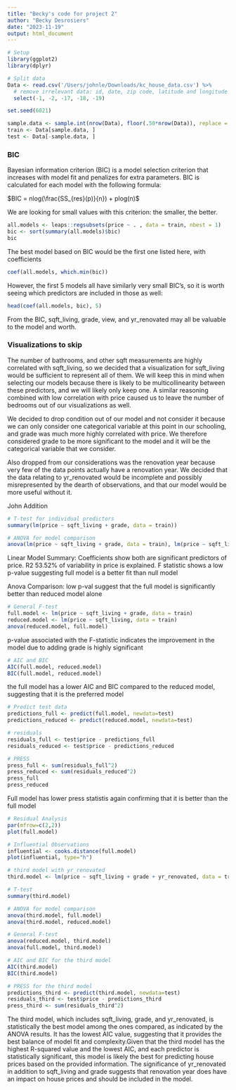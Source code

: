 ```yaml
---
title: "Becky's code for project 2"
author: "Becky Desrosiers"
date: "2023-11-19"
output: html_document
---
```




```r
# Setup
library(ggplot2)
library(dplyr)

# Split data
Data <- read.csv('/Users/johnle/Downloads/kc_house_data.csv') %>% 
  # remove irrelevant data: id, date, zip code, latitude and longitude
  select(-1, -2, -17, -18, -19)

set.seed(6021)

sample.data <- sample.int(nrow(Data), floor(.50*nrow(Data)), replace = F)
train <- Data[sample.data, ]
test <- Data[-sample.data, ]

```


### BIC

Bayesian information criterion (BIC) is a model selection criterion that increases with model fit and penalizes for extra parameters. BIC is calculated for each model with the following formula:

$BIC = nlog(\frac{SS_{res}(p)}{n}) + plog(n)$

We are looking for small values with this criterion: the smaller, the better.

```r
all.models <- leaps::regsubsets(price ~ . , data = train, nbest = 1)
bic <- sort(summary(all.models)$bic)
bic
```

The best model based on BIC would be the first one listed here, with coefficients

```r
coef(all.models, which.min(bic))
```

However, the first 5 models all have similarly very small BIC's, so it is worth seeing which predictors are included in those as well:

```r
head(coef(all.models, bic), 5)
```

From the BIC, sqft_living, grade, view, and yr_renovated may all be valuable to the model and worth.



### Visualizations to skip

The number of bathrooms, and other sqft measurements are highly correlated with sqft_living, so we decided that a visualization for sqft_living would be sufficient to represent all of them. We will keep this in mind when selecting our models because there is likely to be multicollinearity between these predictors, and we will likely only keep one. A similar reasoning combined with low correlation with price caused us to leave the number of bedrooms out of our visualizations as well.

We decided to drop condition out of our model and not consider it because we can only consider one categorical variable at this point in our schooling, and grade was much more highly correlated with price. We therefore considered grade to be more significant to the model and it will be the categorical variable that we consider.

Also dropped from our considerations was the renovation year because very few of the data points actually have a renovation year. We decided that the data relating to yr_renovated would be incomplete and possibly misrepresented by the dearth of observations, and that our model would be more useful without it.




John Addition 
```r
# T-test for individual predictors
summary(lm(price ~ sqft_living + grade, data = train))

# ANOVA for model comparison
anova(lm(price ~ sqft_living + grade, data = train), lm(price ~ sqft_living, data = train))

```
Linear Model Summary: Coefficients show both are significant predictors of price. R2 53.52% of variability in price is explained. F statistic shows a low p-value suggesting full model is a better fit than null model

Anova Comparison: low p-val suggest that the full model is significantly better than reduced model alone

```r
# General F-test
full.model <- lm(price ~ sqft_living + grade, data = train)
reduced.model <- lm(price ~ sqft_living, data = train)
anova(reduced.model, full.model)
```
p-value associated with the F-statistic indicates the improvement in the model due to adding grade is highly significant

```r
# AIC and BIC
AIC(full.model, reduced.model)
BIC(full.model, reduced.model)

```
the full model has a lower AIC and BIC compared to the reduced model, suggesting that it is the preferred model

```r
# Predict test data
predictions_full <- predict(full.model, newdata=test)
predictions_reduced <- predict(reduced.model, newdata=test)

# residuals
residuals_full <- test$price - predictions_full
residuals_reduced <- test$price - predictions_reduced

# PRESS
press_full <- sum(residuals_full^2)
press_reduced <- sum(residuals_reduced^2)
press_full
press_reduced

```
Full model has lower press statistis again confirming that it is better than the full model
```r
# Residual Analysis
par(mfrow=c(2,2))
plot(full.model)

# Influential Observations
influential <- cooks.distance(full.model)
plot(influential, type="h")

```


```r
# third model with yr_renovated
third.model <- lm(price ~ sqft_living + grade + yr_renovated, data = train)

# T-test 
summary(third.model)

# ANOVA for model comparison
anova(third.model, full.model)
anova(third.model, reduced.model)

# General F-test
anova(reduced.model, third.model)
anova(full.model, third.model)

# AIC and BIC for the third model
AIC(third.model)
BIC(third.model)

# PRESS for the third model
predictions_third <- predict(third.model, newdata=test)
residuals_third <- test$price - predictions_third
press_third <- sum(residuals_third^2)

```
The third model, which includes sqft_living, grade, and yr_renovated, is statistically the best model among the ones compared, as indicated by the ANOVA results. It has the lowest AIC value, suggesting that it provides the best balance of model fit and complexity.Given that the third model has the highest R-squared value and the lowest AIC, and each predictor is statistically significant, this model is likely the best for predicting house prices based on the provided information. The significance of yr_renovated in addition to sqft_living and grade suggests that renovation year does have an impact on house prices and should be included in the model.
